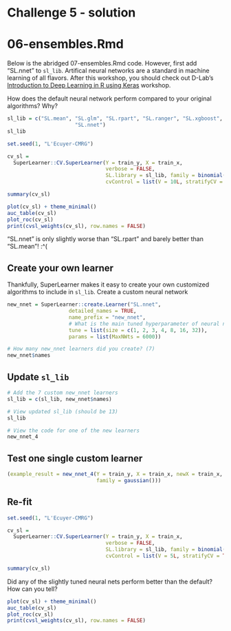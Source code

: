 # Challenge 5 - solution
# 06-ensembles.Rmd 

Below is the abridged 07-ensembles.Rmd code. However, first add "SL.nnet" to `sl_lib`. Artifical neural networks are a standard in machine learning of all flavors. After this workshop, you should check out D-Lab's [Introduction to Deep Learning in R using Keras](https://github.com/dlab-berkeley/Deep-Learning-in-R) workshop. 

How does the default neural network  perform compared to your original algorithms? Why?

```r
sl_lib = c("SL.mean", "SL.glm", "SL.rpart", "SL.ranger", "SL.xgboost",
                      "SL.nnet")
sl_lib
```

```r
set.seed(1, "L'Ecuyer-CMRG") 

cv_sl =
  SuperLearner::CV.SuperLearner(Y = train_y, X = train_x,
                                verbose = FALSE,
                                SL.library = sl_lib, family = binomial(),
                                cvControl = list(V = 10L, stratifyCV = TRUE))

summary(cv_sl)
```

```r
plot(cv_sl) + theme_minimal()
auc_table(cv_sl)
plot_roc(cv_sl)
print(cvsl_weights(cv_sl), row.names = FALSE)
```

"SL.nnet" is only slightly worse than "SL.rpart" and barely better than "SL.mean"! :^(

## Create your own learner

Thankfully, SuperLearner makes it easy to create your own customized algorithms to include in `sl_lib`. Create a custom neural network

```r
new_nnet = SuperLearner::create.Learner("SL.nnet",
                    detailed_names = TRUE,
                    name_prefix = "new_nnet",
                    # What is the main tuned hyperparameter of neural networks?
                    tune = list(size = c(1, 2, 3, 4, 8, 16, 32)),
                    params = list(MaxNWts = 6000))

# How many new_nnet learners did you create? (7)
new_nnet$names
```

## Update `sl_lib`

```r
# Add the 7 custom new_nnet learners
sl_lib = c(sl_lib, new_nnet$names)

# View updated sl_lib (should be 13)
sl_lib

# View the code for one of the new learners
new_nnet_4
```

## Test one single custom learner

```r
(example_result = new_nnet_4(Y = train_y, X = train_x, newX = train_x, 
                             family = gaussian()))
```

## Re-fit

```r
set.seed(1, "L'Ecuyer-CMRG") 

cv_sl =
  SuperLearner::CV.SuperLearner(Y = train_y, X = train_x,
                                verbose = FALSE,
                                SL.library = sl_lib, family = binomial(),
                                cvControl = list(V = 5L, stratifyCV = TRUE))

summary(cv_sl)
```

Did any of the slightly tuned neural nets perform better than the default? How can you tell?

```r
plot(cv_sl) + theme_minimal()
auc_table(cv_sl)
plot_roc(cv_sl)
print(cvsl_weights(cv_sl), row.names = FALSE)
```
